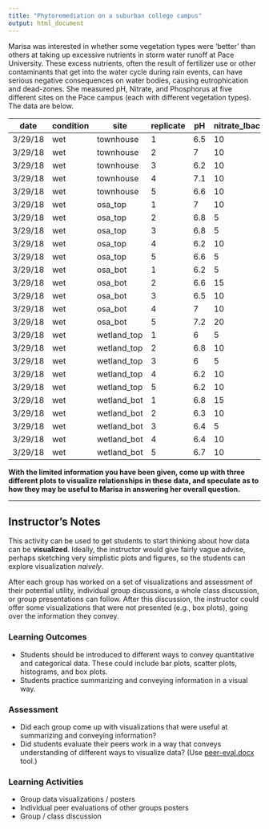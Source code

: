 ```yaml
---
title: "Phytoremediation on a suburban college campus"
output: html_document
---
```


Marisa was interested in whether some vegetation types were 'better' than others at taking up excessive nutrients in storm water runoff at Pace University. 
These excess nutrients, often the result of fertilizer use or other contaminants that get into the water cycle during rain events, can have serious negative consequences on water bodies, causing eutrophication and dead-zones. 
She measured pH, Nitrate, and Phosphorus at five different sites on the Pace campus (each with different vegetation types). 
The data are below.

| date    | condition | site        | replicate | pH  | nitrate_lbacre | phosphorus_lbacre |
| ------- | --------- | ----------- | --------- | --- | -------------- | ----------------- |
| 3/29/18 | wet       | townhouse   | 1         | 6.5 | 10             | 10                |
| 3/29/18 | wet       | townhouse   | 2         | 7   | 10             | 10                |
| 3/29/18 | wet       | townhouse   | 3         | 6.2 | 10             | 17.5              |
| 3/29/18 | wet       | townhouse   | 4         | 7.1 | 10             | 25                |
| 3/29/18 | wet       | townhouse   | 5         | 6.6 | 10             | 25                |
| 3/29/18 | wet       | osa_top     | 1         | 7   | 10             | 25                |
| 3/29/18 | wet       | osa_top     | 2         | 6.8 | 5              | 25                |
| 3/29/18 | wet       | osa_top     | 3         | 6.8 | 5              | 25                |
| 3/29/18 | wet       | osa_top     | 4         | 6.2 | 10             | 25                |
| 3/29/18 | wet       | osa_top     | 5         | 6.6 | 5              | 10                |
| 3/29/18 | wet       | osa_bot     | 1         | 6.2 | 5              | 5                 |
| 3/29/18 | wet       | osa_bot     | 2         | 6.6 | 15             | 5                 |
| 3/29/18 | wet       | osa_bot     | 3         | 6.5 | 10             | 5                 |
| 3/29/18 | wet       | osa_bot     | 4         | 7   | 10             | 5                 |
| 3/29/18 | wet       | osa_bot     | 5         | 7.2 | 20             | 5                 |
| 3/29/18 | wet       | wetland_top | 1         | 6   | 5              | 5                 |
| 3/29/18 | wet       | wetland_top | 2         | 6.8 | 10             | 10                |
| 3/29/18 | wet       | wetland_top | 3         | 6   | 5              | 5                 |
| 3/29/18 | wet       | wetland_top | 4         | 6.2 | 10             | 10                |
| 3/29/18 | wet       | wetland_top | 5         | 6.2 | 10             | 10                |
| 3/29/18 | wet       | wetland_bot | 1         | 6.8 | 15             | 10                |
| 3/29/18 | wet       | wetland_bot | 2         | 6.3 | 10             | 10                |
| 3/29/18 | wet       | wetland_bot | 3         | 6.4 | 5              | 10                |
| 3/29/18 | wet       | wetland_bot | 4         | 6.4 | 10             | 10                |
| 3/29/18 | wet       | wetland_bot | 5         | 6.7 | 10             | 5                 |

**With the limited information you have been given, come up with three different plots to visualize relationships in these data, and speculate as to how they may be useful to Marisa in answering her overall question.**

***

## Instructor's Notes

This activity can be used to get students to start thinking about how data can be **visualized**. 
Ideally, the instructor would give fairly vague advise, perhaps sketching very simplistic plots and figures, so the students can explore visualization *naively*.

After each group has worked on a set of visualizations and assessment of their potential utility, individual group discussions, a whole class discussion, or group presentations can follow. After this discussion, the instructor could offer some visualizations that were not presented (e.g., box plots), going over the information they convey.

### Learning Outcomes

* Students should be introduced to different ways to convey quantitative and categorical data. These could include bar plots, scatter plots, histograms, and box plots.
* Students practice summarizing and conveying information in a visual way.

### Assessment

* Did each group come up with visualizations that were useful at summarizing and conveying information?
* Did students evaluate their peers work in a way that conveys understanding of different ways to visualize data? (Use [peer-eval.docx](https://mlammens.github.io/ESA-2021-BEDE-Network/docs/peer-eval.docx) tool.)

### Learning Activities

* Group data visualizations / posters
* Individual peer evaluations of other groups posters
* Group / class discussion
